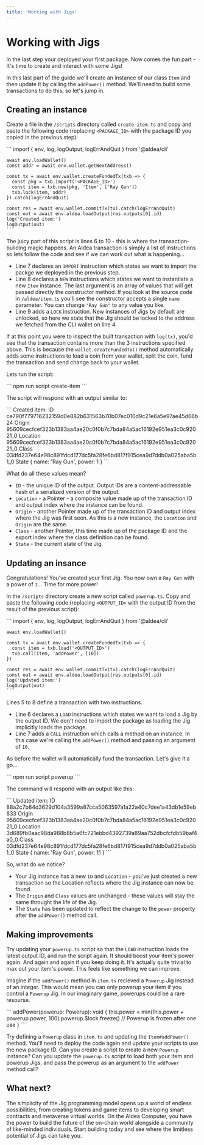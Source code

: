 ```yaml
---
title: 'Working with Jigs'
---
```



# Working with Jigs

In the last step your deployed your first package. Now comes the fun part -  It's time to create and interact with some Jigs!

In this last part of the guide we'll create an instance of our class `Item` and then update it by calling the `addPower()` method. We'll need to build some transactions to do this, so let's jump in.

## Creating an instance

Create a file in the `/scripts` directory called `create-item.ts` and copy and paste the following code (replacing `<PACKAGE_ID>` with the package ID you copied in the previous step):

<CodeContainer lang="ts">
    ```
    import { env, log, logOutput, logErrAndQuit } from '@aldea/cli'

    await env.loadWallet()
    const addr = await env.wallet.getNextAddress()

    const tx = await env.wallet.createFundedTx(txb => {
      const pkg = txb.import('<PACKAGE_ID>')
      const item = txb.new(pkg, 'Item', ['Ray Gun'])
      txb.lock(item, addr)
    }).catch(logErrAndQuit)

    const res = await env.wallet.commitTx(tx).catch(logErrAndQuit)
    const out = await env.aldea.loadOutput(res.outputs[0].id)
    log('Created item:')
    logOutput(out)
    ```
</CodeContainer>

The juicy part of this script is lines 6 to 10 - this is where the transaction-building magic happens. An Aldea transaction is simply a list of instructions so lets follow the code and see if we can work out what is happening...

- Line 7 declares an `IMPORT` instruction which states we want to import the packge we deployed in the previous step.
- Line 8 declares a `NEW` instructions which states we want to instantiate a new `Item` instance. The last argument is an array of values that will get passed directly the constructor method. If you look at the source code in `/aldea/item.ts` you'll see the constructor accepts a single `name` parameter. You can change `"Ray Gun"` to any value you like.
- Line 9 adds a `LOCK` instruction. New instances of Jigs by default are unlocked, so here we state that the Jig should be locked to the address we fetched from the CLI wallet on line 4.

If at this point you were to inspect the built transaction with `log(tx)`, you'd see that the transaction contains more than the 3 instructions specified above. This is because the `wallet.createFundedTx()` method automatically adds some instructions to load a coin from your wallet, split the coin, fund the transaction and send change back to your wallet.

Lets run the script:

<CodeContainer lang="bash" lines={false}>
    ```
    npm run script create-item
    ```
</CodeContainer>

The script will respond with an output similar to:

<CodeContainer lang="text" lines={false}>
    ```
    Created item:
    ID       ce790f779716232159d0e882b631563b70b07ec010d9c21e6a5e97ae45d66b24
    Origin   95609cecfcef323b1383aa4ae20c0f0b7c7bda84a5ac16192e951ea3c0c92021_0
    Location 95609cecfcef323b1383aa4ae20c0f0b7c7bda84a5ac16192e951ea3c0c92021_0
    Class    03dfd237e64e98c891fdcd177dc5fa28fe6bd817f915cea9d7ddb0a025aba5b1_0
    State    { name: 'Ray Gun', power: 1 }       
    ```
</CodeContainer>

What do all these values mean?

- `ID` - the unique ID of the output. Output IDs are a content-addressable hash of a serialized version of the output.
- `Location` - a Pointer - a composite value made up of the transaction ID and output index where the instance can be found.
- `Origin` - another Pointer made up of the transaction ID and output index where the Jig was first seen. As this is a new instance, the `Location` and `Origin` are the same.
- `Class` - another Pointer, this time made up of the package ID and the export index where the class definition can be found.
- `State` - the current state of the Jig.

## Updating an insance

Congratulations! You've created your first Jig. You now own a `Ray Gun` with a power of `1`... Time for more power!

In the `/scripts` directory create a new script called `powerup.ts`. Copy and paste the following code (replacing `<OUTPUT_ID>` with the output ID from the result of the previous script):

<CodeContainer lang="ts">
    ```
    import { env, log, logOutput, logErrAndQuit } from '@aldea/cli'

    await env.loadWallet()

    const tx = await env.wallet.createFundedTx(txb => {
      const item = txb.load('<OUTPUT_ID>')
      txb.call(item, 'addPower', [10])
    })

    const res = await env.wallet.commitTx(tx).catch(logErrAndQuit)
    const out = await env.aldea.loadOutput(res.outputs[0].id)
    log('Updated item:')
    logOutput(out)
    ```
</CodeContainer>

Lines 5 to 8 define a transaction with two instructions.

- Line 6 declares a `LOAD` instructions which states we want to load a Jig by the output ID. We don't need to import the package as loading the Jig implicitly loads the package.
- Line 7 adds a `CALL` instruction which calls a method on an instance. In this case we're calling the `addPower()` method and passing an argument of `10`.

As before the wallet will automatically fund the transaction. Let's give it a go...

<CodeContainer lang="bash" lines={false}>
    ```
    npm run script powerup
    ```
</CodeContainer>

The command will respond with an output like this:

<CodeContainer lang="text" lines={false}>
    ```
    Updated item:
    ID       88a2c7b84d3629d104a3599a87cca5063597a1a22a40c7dee1a43db1e59eb833
    Origin   95609cecfcef323b1383aa4ae20c0f0b7c7bda84a5ac16192e951ea3c0c92021_0
    Location 3d689fb0aac98da988b8b5a6fc721ebbd4392739a89aa752dbcfcfdb59baf4a0_0
    Class    03dfd237e64e98c891fdcd177dc5fa28fe6bd817f915cea9d7ddb0a025aba5b1_0
    State    { name: 'Ray Gun', power: 11 }       
    ```
</CodeContainer>

So, what do we notice?

- Your Jig instance has a new `ID` and `Location` - you've just created a new transaction so the Location reflects where the Jig instance can now be found.
- The `Origin` and `Class` values are unchanged - these values will stay the same throught the life of the Jig.
- The `State` has been updated to reflect the change to the `power` property after the `addPower()` method call.

## Making improvements

Try updating your `powerup.ts` script so that the `LOAD` instruction loads the latest output ID, and run the script again. It should boost your item's power again. And again and again if you keep doing it. It's actually quite trivial to max out your item's power. This feels like something we can improve.

Imagine if the `addPower()` method in `item.ts` recieved a `Powerup` Jig instead of an integer. This would mean you can only powerup your item if you control a `Powerup` Jig. In our imaginary game, powerups could be a rare resourse.

<CodeContainer lang="ts">
    ```
    addPower(powerup: Powerup): void {
      this.power = min(this.power + powerup.power, 100)
      powerup.$lock.freeze() // Powerup is frozen after one use
    }
    ```
</CodeContainer>

Try defining a `Powerup` class in `item.ts` and updating the `Item#addPower()` method. You'll need to deploy the code again and update your scripts to use the new package ID. Can you create a script to create a new `Powerup` instance? Can you update the `powerup.ts` script to load both your item and powerup Jigs, and pass the powerup as an argument to the `addPower` method call?

## What next?

The simplicity of the Jig programming model opens up a world of endless possibilities, from creating tokens and game items to developing smart contracts and metaverse virtual worlds. On the Aldea Computer, you have the power to build the future of the on-chain world alongside a community of like-minded individuals. Start building today and see where the limitless potential of Jigs can take you.
